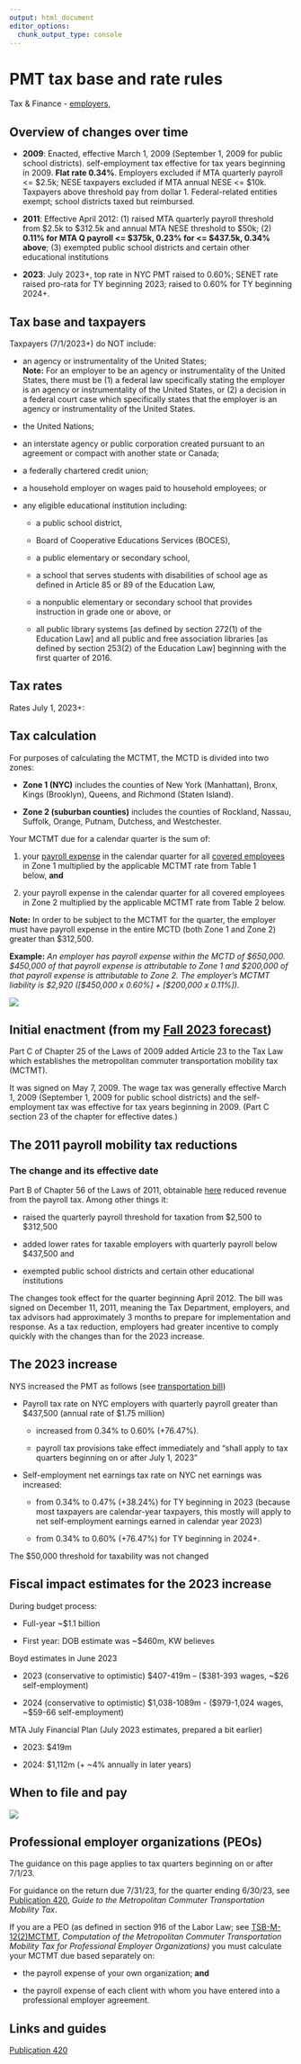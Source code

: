 ```yaml
---
output: html_document
editor_options: 
  chunk_output_type: console
---
```


# PMT tax base and rate rules

Tax & Finance - [employers](https://www.tax.ny.gov/bus/mctmt/emp.htm),

## Overview of changes over time

-   **2009**: Enacted, effective March 1, 2009 (September 1, 2009 for public school districts). self-employment tax effective for tax years beginning in 2009. **Flat rate 0.34%**. Employers excluded if MTA quarterly payroll \<= \$2.5k; NESE taxpayers excluded if MTA annual NESE \<= \$10k. Taxpayers above threshold pay from dollar 1. Federal-related entities exempt; school districts taxed but reimbursed.

-   **2011**: Effective April 2012: (1) raised MTA quarterly payroll threshold from \$2.5k to \$312.5k and annual MTA NESE threshold to \$50k; (2) **0.11% for MTA Q payroll \<= \$375k, 0.23% for \<= \$437.5k, 0.34% above**; (3) exempted public school districts and certain other educational institutions

-   **2023**: July 2023+, top rate in NYC PMT raised to 0.60%; SENET rate raised pro-rata for TY beginning 2023; raised to 0.60% for TY beginning 2024+.

## Tax base and taxpayers

Taxpayers (7/1/2023+) do NOT include:

-   an agency or instrumentality of the United States;\
    **Note:** For an employer to be an agency or instrumentality of the United States, there must be (1) a federal law specifically stating the employer is an agency or instrumentality of the United States, or (2) a decision in a federal court case which specifically states that the employer is an agency or instrumentality of the United States. 

-   the United Nations;

-   an interstate agency or public corporation created pursuant to an agreement or compact with another state or Canada;

-   a federally chartered credit union;

-   a household employer on wages paid to household employees; or

-   any eligible educational institution including:

    -   a public school district,

    -   Board of Cooperative Educations Services (BOCES),

    -   a public elementary or secondary school,

    -   a school that serves students with disabilities of school age as defined in Article 85 or 89 of the Education Law,

    -   a nonpublic elementary or secondary school that provides instruction in grade one or above, or

    -   all public library systems \[as defined by section 272(1) of the Education Law\] and all public and free association libraries \[as defined by section 253(2) of the Education Law\] beginning with the first quarter of 2016.

## Tax rates

Rates July 1, 2023+:

## Tax calculation

For purposes of calculating the MCTMT, the MCTD is divided into two zones:

-   **Zone 1 (NYC)** includes the counties of New York (Manhattan), Bronx, Kings (Brooklyn), Queens, and Richmond (Staten Island).

-   **Zone 2 (suburban counties)** includes the counties of Rockland, Nassau, Suffolk, Orange, Putnam, Dutchess, and Westchester.

Your MCTMT due for a calendar quarter is the sum of:

1.  your [payroll expense](https://www.tax.ny.gov/bus/mctmt/def_ps.htm#pe) in the calendar quarter for all [covered employees](https://www.tax.ny.gov/bus/mctmt/def_ce.htm) in Zone 1 multiplied by the applicable MCTMT rate from Table 1 below, **and**

2.  your payroll expense in the calendar quarter for all covered employees in Zone 2 multiplied by the applicable MCTMT rate from Table 2 below.

**Note:** In order to be subject to the MCTMT for the quarter, the employer must have payroll expense in the entire MCTD (both Zone 1 and Zone 2) greater than \$312,500.

**Example:** *An employer has payroll expense within the MCTD of \$650,000. \$450,000 of that payroll expense is attributable to Zone 1 and \$200,000 of that payroll expense is attributable to Zone 2. The employer’s MCTMT liability is \$2,920 (\[\$450,000 x 0.60%\] + \[\$200,000 x 0.11%\]).*

![](images/clipboard-1600659582.png)

## Initial enactment (from my [Fall 2023 forecast](https://boyd-mta-forecast-fall2023.netlify.app/timing_lawchanges.html))

Part C of Chapter 25 of the Laws of 2009 added Article 23 to the Tax Law which establishes the metropolitan commuter transportation mobility tax (MCTMT).

It was signed on May 7, 2009. The wage tax was generally effective March 1, 2009 (September 1, 2009 for public school districts) and the self-employment tax was effective for tax years beginning in 2009. (Part C section 23 of the chapter for effective dates.)

## **The 2011 payroll mobility tax reductions**

### **The change and its effective date**

Part B of Chapter 56 of the Laws of 2011, obtainable [here](http://public.leginfo.state.ny.us/navigate.cgi?NVDTO:) reduced revenue from the payroll tax. Among other things it:

-   raised the quarterly payroll threshold for taxation from \$2,500 to \$312,500

-   added lower rates for taxable employers with quarterly payroll below \$437,500 and

-   exempted public school districts and certain other educational institutions

The changes took effect for the quarter beginning April 2012. The bill was signed on December 11, 2011, meaning the Tax Department, employers, and tax advisors had approximately 3 months to prepare for implementation and response. As a tax reduction, employers had greater incentive to comply quickly with the changes than for the 2023 increase.

## The 2023 increase

NYS increased the PMT as follows (see [transportation bill](https://legislation.nysenate.gov/pdf/bills/2023/S4008C))

-   Payroll tax rate on NYC employers with quarterly payroll greater than \$437,500 (annual rate of \$1.75 million)

    -   increased from 0.34% to 0.60% (+76.47%).

    -   payroll tax provisions take effect immediately and “shall apply to tax quarters beginning on or after July 1, 2023”

-   Self-employment net earnings tax rate on NYC net earnings was increased:

    -   from 0.34% to 0.47% (+38.24%) for TY beginning in 2023 (because most taxpayers are calendar-year taxpayers, this mostly will apply to net self-employment earnings earned in calendar year 2023)

    -   from 0.34% to 0.60% (+76.47%) for TY beginning in 2024+.

The \$50,000 threshold for taxability was not changed

## **Fiscal impact estimates for the 2023 increase**

During budget process:

-   Full-year \~\$1.1 billion

-   First year: DOB estimate was \~\$460m, KW believes

Boyd estimates in June 2023

-   2023 (conservative to optimistic) \$407-419m – (\$381-393 wages, \~\$26 self-employment)

-   2024 (conservative to optimistic) \$1,038-1089m - (\$979-1,024 wages, \~\$59-66 self-employment)

MTA July Financial Plan (July 2023 estimates, prepared a bit earlier)

-   2023: \$419m

-   2024: \$1,112m (+ \~4% annually in later years)

## When to file and pay

![](images/clipboard-3225590464.png)

## Professional employer organizations (PEOs)

The guidance on this page applies to tax quarters beginning on or after 7/1/23. 

For guidance on the return due 7/31/23, for the quarter ending 6/30/23, see [Publication 420](https://www.tax.ny.gov/pdf/publications/mctmt/pub420.pdf), *Guide to the Metropolitan Commuter Transportation Mobility Tax*. 

If you are a PEO (as defined in section 916 of the Labor Law; see [TSB-M-12(2)MCTMT](https://www.tax.ny.gov/pdf/memos/mta_mobility/m12_2mctmt.pdf), *Computation of the Metropolitan Commuter Transportation Mobility Tax for Professional Employer Organizations)* you must calculate your MCTMT due based separately on:

-   the payroll expense of your own organization; **and**

-   the payroll expense of each client with whom you have entered into a professional employer agreement.

## Links and guides

[Publication 420](https://www.tax.ny.gov/pdf/publications/mctmt/pub420.pdf)
